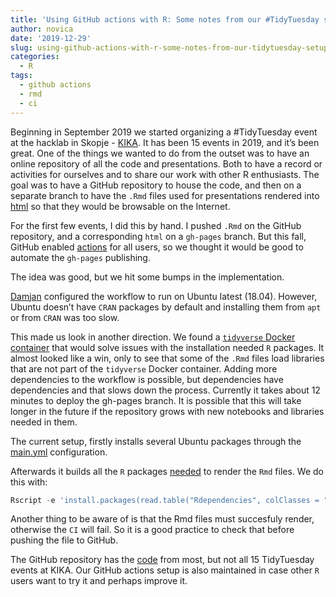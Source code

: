 ```yaml
---
title: 'Using GitHub actions with R: Some notes from our #TidyTuesday setup'
author: novica
date: '2019-12-29'
slug: using-github-actions-with-r-some-notes-from-our-tidytuesday-setup
categories:
  - R
tags:
  - github actions
  - rmd
  - ci
---
```


Beginning in September 2019 we started organizing a #TidyTuesday event at the hacklab in Skopje - [KIKA](https://kika.spodeli.org/). It has been 15 events in 2019, and it's been great. One of the things we wanted to do from the outset was to have an online repository of all the code and presentations. Both to have a record or activities for ourselves and to share our work with other R enthusiasts. The goal was to have a GitHub repository to house the code, and then on a separate branch to have the `.Rmd` files used for presentations rendered into [html](https://discindo.github.io/TidyTuesdayAtKIKA/) so that they would be browsable on the Internet.

For the first few events, I did this by hand. I pushed `.Rmd` on the GitHub repository, and a corresponding `html` on a `gh-pages` branch. But this fall, GitHub enabled [actions](https://github.com/features/actions) for all users, so we thought it would be good to automate the `gh-pages` publishing.

The idea was good, but we hit some bumps in the implementation.

[Damjan](https://damjan.softver.org.mk/) configured the workflow to run on Ubuntu latest (18.04). However, Ubuntu doesn't have `CRAN` packages by default and installing them from `apt` or from `CRAN` was too slow. 

This made us look in another direction. We found a [`tidyverse` Docker container](https://hub.docker.com/r/rocker/tidyverse/) that would solve issues with the installation needed `R` packages. It almost looked like a win, only to see that some of the `.Rmd` files load libraries that are not part of the `tidyverse` Docker container. Adding more dependencies to the workflow is possible, but dependencies have dependencies and that slows down the process. Currently it takes about 12 minutes to deploy the gh-pages branch. It is possible that this will take longer in the future if the repository grows with new notebooks and libraries needed in them.

The current setup, firstly installs several Ubuntu packages through the [main.yml](https://github.com/discindo/TidyTuesdayAtKIKA/blob/master/.github/workflows/main.yml) configuration.

Afterwards it builds all the `R` packages [needed](https://github.com/discindo/TidyTuesdayAtKIKA/blob/master/Rdependencies) to render the `Rmd` files. We do this with:

```r
Rscript -e 'install.packages(read.table("Rdependencies", colClasses = "character")[,1])'
```

Another thing to be aware of is that the Rmd files must succesfuly render, otherwise the `CI` will fail. So it is a good practice to check that before pushing the file to GitHub.

The GitHub repository has the [code](https://github.com/discindo/TidyTuesdayAtKIKA) from most, but not all 15 TidyTuesday events at KIKA. Our GitHub actions setup is also maintained in case other `R` users want to try it and perhaps improve it.